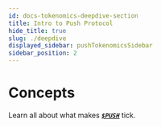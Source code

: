 ```yaml
---
id: docs-tokenomics-deepdive-section
title: Intro to Push Protocol
hide_title: true
slug: ./deepdive
displayed_sidebar: pushTokenomicsSidebar
sidebar_position: 2
---
```


# Concepts

Learn all about what makes [___`$PUSH`___](https://coinmarketcap.com/currencies/epns/ "$PUSH at Coinmarketcap.com") tick.

<head>
  <title>$PUSH Deepdive | Push Tokenomics | Push Documentation</title>
</head>


<DocCardList />